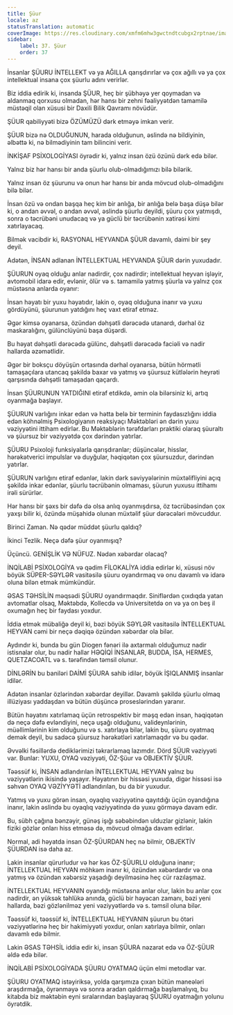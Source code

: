 ```yaml
---
title: Şüur
locale: az
statusTranslation: automatic
coverImage: https://res.cloudinary.com/xmfm6mhw3gwctndtcubgx2rptnae/image/upload/v1740337243/small_cover_educacion_fundamental_a051170f1c.webp
sidebar:
    label: 37. Şüur
    order: 37
---
```

İnsanlar ŞÜURU İNTELLEKT və ya AĞILLA qarışdırırlar və çox ağıllı və ya çox intellektual insana çox şüurlu adını verirlər.

Biz iddia edirik ki, insanda ŞÜUR, heç bir şübhəyə yer qoymadan və aldanmaq qorxusu olmadan, hər hansı bir zehni fəaliyyətdən tamamilə müstəqil olan xüsusi bir Daxili Bilik Qavramı növüdür.

ŞÜUR qabiliyyəti bizə ÖZÜMÜZÜ dərk etməyə imkan verir.

ŞÜUR bizə nə OLDUĞUNUN, harada olduğunun, əslində nə bildiyinin, əlbəttə ki, nə bilmədiyinin tam bilincini verir.

İNKİŞAF PSİXOLOGİYASI öyrədir ki, yalnız insan özü özünü dərk edə bilər.

Yalnız biz hər hansı bir anda şüurlu olub-olmadığımızı bilə bilərik.

Yalnız insan öz şüurunu və onun hər hansı bir anda mövcud olub-olmadığını bilə bilər.

İnsan özü və ondan başqa heç kim bir anlığa, bir anlığa belə başa düşə bilər ki, o andan əvvəl, o andan əvvəl, əslində şüurlu deyildi, şüuru çox yatmışdı, sonra o təcrübəni unudacaq və ya güclü bir təcrübənin xatirəsi kimi xatırlayacaq.

Bilmək vacibdir ki, RASYONAL HEYVANDA ŞÜUR davamlı, daimi bir şey deyil.

Adətən, İNSAN adlanan İNTELLEKTUAL HEYVANDA ŞÜUR dərin yuxudadır.

ŞÜURUN oyaq olduğu anlar nadirdir, çox nadirdir; intellektual heyvan işləyir, avtomobil idarə edir, evlənir, ölür və s. tamamilə yatmış şüurla və yalnız çox müstəsna anlarda oyanır:

İnsan həyatı bir yuxu həyatıdır, lakin o, oyaq olduğuna inanır və yuxu gördüyünü, şüurunun yatdığını heç vaxt etiraf etməz.

Əgər kimsə oyanarsa, özündən dəhşətli dərəcədə utanardı, dərhal öz maskaralığını, gülünclüyünü başa düşərdi.

Bu həyat dəhşətli dərəcədə gülünc, dəhşətli dərəcədə faciəli və nadir hallarda əzəmətlidir.

Əgər bir boksçu döyüşün ortasında dərhal oyanarsa, bütün hörmətli tamaşaçılara utancaq şəkildə baxar və yatmış və şüursuz kütlələrin heyrəti qarşısında dəhşətli tamaşadan qaçardı.

İnsan ŞÜURUNUN YATDIĞINI etiraf etdikdə, əmin ola bilərsiniz ki, artıq oyanmağa başlayır.

ŞÜURUN varlığını inkar edən və hətta belə bir terminin faydasızlığını iddia edən köhnəlmiş Psixologiyanın reaksiyaçı Məktəbləri ən dərin yuxu vəziyyətini ittiham edirlər. Bu Məktəblərin tərəfdarları praktiki olaraq şüuraltı və şüursuz bir vəziyyətdə çox dərindən yatırlar.

ŞÜURU Psixoloji funksiyalarla qarışdıranlar; düşüncələr, hisslər, hərəkətverici impulslar və duyğular, həqiqətən çox şüursuzdur, dərindən yatırlar.

ŞÜURUN varlığını etiraf edənlər, lakin dərk səviyyələrinin müxtəlifliyini açıq şəkildə inkar edənlər, şüurlu təcrübənin olmaması, şüurun yuxusu ittihamı irəli sürürlər.

Hər hansı bir şəxs bir dəfə də olsa anlıq oyanmışdırsa, öz təcrübəsindən çox yaxşı bilir ki, özündə müşahidə olunan müxtəlif şüur dərəcələri mövcuddur.

Birinci Zaman. Nə qədər müddət şüurlu qaldıq?

İkinci Tezlik. Neçə dəfə şüur oyanmışıq?

Üçüncü. GENİŞLİK VƏ NÜFUZ. Nədən xəbərdar olacaq?

İNQİLABİ PSİXOLOGİYA və qədim FİLOKALİYA iddia edirlər ki, xüsusi növ böyük SÜPER-SƏYLƏR vasitəsilə şüuru oyandırmaq və onu davamlı və idarə oluna bilən etmək mümkündür.

ƏSAS TƏHSİLİN məqsədi ŞÜURU oyandırmaqdır. Siniflərdən çıxdıqda yatan avtomatlar olsaq, Məktəbdə, Kollecdə və Universitetdə on və ya on beş il oxumağın heç bir faydası yoxdur.

İddia etmək mübaliğə deyil ki, bəzi böyük SƏYLƏR vasitəsilə İNTELLEKTUAL HEYVAN cəmi bir neçə dəqiqə özündən xəbərdar ola bilər.

Aydındır ki, bunda bu gün Diogen fənəri ilə axtarmalı olduğumuz nadir istisnalar olur, bu nadir hallar HƏQİQİ İNSANLAR, BUDDA, İSA, HERMES, QUETZACOATL və s. tərəfindən təmsil olunur.

DİNLƏRİN bu baniləri DAİMİ ŞÜURA sahib idilər, böyük İŞIQLANMIŞ insanlar idilər.

Adətən insanlar özlərindən xəbərdar deyillər. Davamlı şəkildə şüurlu olmaq illüziyası yaddaşdan və bütün düşüncə proseslərindən yaranır.

Bütün həyatını xatırlamaq üçün retrospektiv bir məşq edən insan, həqiqətən də neçə dəfə evləndiyini, neçə uşağı olduğunu, valideynlərinin, müəllimlərinin kim olduğunu və s. xatırlaya bilər, lakin bu, şüuru oyatmaq demək deyil, bu sadəcə şüursuz hərəkətləri xatırlamaqdır və bu qədər.

Əvvəlki fəsillərdə dediklərimizi təkrarlamaq lazımdır. Dörd ŞÜUR vəziyyəti var. Bunlar: YUXU, OYAQ vəziyyəti, ÖZ-Şüur və OBJEKTİV ŞÜUR.

Təəssüf ki, İNSAN adlandırılan İNTELLEKTUAL HEYVAN yalnız bu vəziyyətlərin ikisində yaşayır. Həyatının bir hissəsi yuxuda, digər hissəsi isə səhvən OYAQ VƏZİYYƏTİ adlandırılan, bu da bir yuxudur.

Yatmış və yuxu görən insan, oyaqlıq vəziyyətinə qayıtdığı üçün oyandığına inanır, lakin əslində bu oyaqlıq vəziyyətində də yuxu görməyə davam edir.

Bu, sübh çağına bənzəyir, günəş işığı səbəbindən ulduzlar gizlənir, lakin fiziki gözlər onları hiss etməsə də, mövcud olmağa davam edirlər.

Normal, adi həyatda insan ÖZ-ŞÜURDAN heç nə bilmir, OBJEKTİV ŞÜURDAN isə daha az.

Lakin insanlar qürurludur və hər kəs ÖZ-ŞÜURLU olduğuna inanır; İNTELLEKTUAL HEYVAN möhkəm inanır ki, özündən xəbərdardır və ona yatmış və özündən xəbərsiz yaşadığı deyilməsinə heç cür razılaşmaz.

İNTELLEKTUAL HEYVANIN oyandığı müstəsna anlar olur, lakin bu anlar çox nadirdir, ən yüksək təhlükə anında, güclü bir həyəcan zamanı, bəzi yeni hallarda, bəzi gözlənilməz yeni vəziyyətlərdə və s. təmsil oluna bilər.

Təəssüf ki, təəssüf ki, İNTELLEKTUAL HEYVANIN şüurun bu ötəri vəziyyətlərinə heç bir hakimiyyəti yoxdur, onları xatırlaya bilmir, onları davamlı edə bilmir.

Lakin ƏSAS TƏHSİL iddia edir ki, insan ŞÜURA nəzarət edə və ÖZ-ŞÜUR əldə edə bilər.

İNQİLABİ PSİXOLOGİYADA ŞÜURU OYATMAQ üçün elmi metodlar var.

ŞÜURU OYATMAQ istəyiriksə, yolda qarşımıza çıxan bütün maneələri araşdırmağa, öyrənməyə və sonra aradan qaldırmağa başlamalıyıq, bu kitabda biz məktəbin eyni sıralarından başlayaraq ŞÜURU oyatmağın yolunu öyrətdik.

